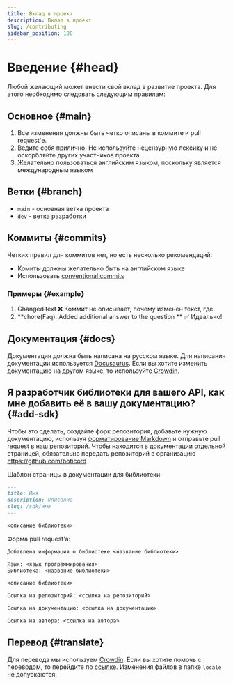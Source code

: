 ```yaml
---
title: Вклад в проект
description: Вклад в проект
slug: /contributing
sidebar_position: 100
---
```


# Введение {#head}

Любой желающий может внести свой вклад в развитие проекта. Для этого необходимо следовать следующим правилам:

## Основное {#main}

1.  Все изменения должны быть четко описаны в коммите и pull request'е.
2.  Ведите себя прилично. Не используйте нецензурную лексику и не оскорбляйте других участников проекта.
3.  Желательно пользоваться английским языком, поскольку является международным языком

## Ветки {#branch}

-   `main` - основная ветка проекта
-   `dev` - ветка разработки

## Коммиты {#commits}

Четких правил для коммитов нет, но есть несколько рекомендаций:

-   Комиты должны желательно быть на английском языке
-   Использовать [conventional commits](https://conventionalcommits.org)

### Примеры {#example}

1.  <strike>Changed text</strike> ❌ Коммит не описывает, почему изменен текст, где.
2.  **chore(Faq): Added additional answer to the question ** ✅ Идеально!

## Документация {#docs}

Документация должна быть написана на русском языке. Для написания документации используется [Docusaurus](https://docusaurus.io/).
Если вы хотите изменить документацию на другом языке, то используйте [Crowdin](https://crowdin.com/project/boticord).

## Я разработчик библиотеки для вашего API, как мне добавить её в вашу документацию? {#add-sdk}

Чтобы это сделать, создайте форк репозитория, добавьте нужную документацию, используя [форматирование Markdown](https://docusaurus.io/docs/markdown-features) и отправьте pull request в наш репозиторий.
Чтобы находится в документации отдельной страницей, обязательно передать репозиторий в организацию https://github.com/boticord

Шаблон страницы в документации для библиотеки:

```md
---
title: Имя
description: Описание
slug: /sdk/имя
---

<описание библиотеки>
```

Форма pull request'а:

```md
Добавлена информация о библиотеке <название библиотеки>

Язык: <язык программирования>
Библиотека: <название библиотеки>

<описание библиотеки>

Ссылка на репозиторий: <ссылка на репозиторий>

Ссылка на документацию: <ссылка на документацию>

Ссылка на автора: <ссылка на автора>
```

## Перевод {#translate}

Для перевода мы используем [Crowdin](https://crowdin.com/). Если вы хотите помочь с переводом, то перейдите по [ссылке](https://crowdin.com/project/boticord/).
Изменения файлов в папке `locale` не допускаются.
